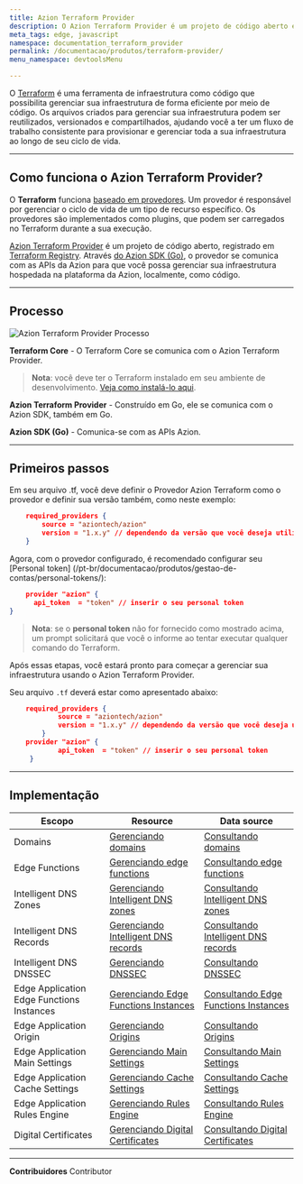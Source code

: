 ```yaml
---
title: Azion Terraform Provider
description: O Azion Terraform Provider é um projeto de código aberto e com registro na HashiCorp. Através do Azion SDK para Go, o provider se comunica com as APIs da Azion para que você possa gerenciar sua infraestrutura hospedada na plataforma da Azion, localmente, como código.
meta_tags: edge, javascript
namespace: documentation_terraform_provider
permalink: /documentacao/produtos/terraform-provider/
menu_namespace: devtoolsMenu

---
```


O [Terraform](https://developer.hashicorp.com/terraform/docs) é uma ferramenta de infraestrutura como código que possibilita gerenciar sua infraestrutura de forma eficiente por meio de código. Os arquivos criados para gerenciar sua infraestrutura podem ser reutilizados, versionados e compartilhados, ajudando você a ter um fluxo de trabalho consistente para provisionar e gerenciar toda a sua infraestrutura ao longo de seu ciclo de vida.

---

## Como funciona o Azion Terraform Provider?

O **Terraform** funciona [baseado em provedores](https://developer.hashicorp.com/terraform/registry/providers). Um provedor é responsável por gerenciar o ciclo de vida de um tipo de recurso específico. Os provedores são implementados como plugins, que podem ser carregados no Terraform durante a sua execução.

[Azion Terraform Provider](https://github.com/aziontech/terraform-provider-azion) é um projeto de código aberto, registrado em [Terraform Registry](https://registry.terraform.io/providers/aziontech/azion/latest). Através [do Azion SDK (Go)](https://github.com/aziontech/azionapi-go-sdk), o provedor se comunica com as APIs da Azion para que você possa gerenciar sua infraestrutura hospedada na plataforma da Azion, localmente, como código.

---

## Processo

![Azion Terraform Provider Processo](/assets/docs/images/uploads/terraformProviderFlow.png)

**Terraform Core** -  O Terraform Core se comunica com o Azion Terraform Provider.

> **Nota**: você deve ter o Terraform instalado em seu ambiente de desenvolvimento. [Veja como instalá-lo aqui](https://developer.hashicorp.com/terraform/downloads).

**Azion Terraform Provider** - Construído em Go, ele se comunica com o Azion SDK, também em Go.

**Azion SDK (Go)** - Comunica-se com as APIs Azion.

---

## Primeiros passos

Em seu arquivo .tf, você deve definir o Provedor Azion Terraform como o provedor e definir sua versão também, como neste exemplo:

```json
    required_providers {
        source = "aziontech/azion"
        version = "1.x.y" // dependendo da versão que você deseja utilizar
    }
```

Agora, com o provedor configurado, é recomendado configurar seu [Personal token] (/pt-br/documentacao/produtos/gestao-de-contas/personal-tokens/):

```json
    provider "azion" {
      api_token  = "token" // inserir o seu personal token
}
```

> **Nota**: se o **personal token** não for fornecido como mostrado acima, um prompt solicitará que você o informe ao tentar executar qualquer comando do Terraform.

Após essas etapas, você estará pronto para começar a gerenciar sua infraestrutura usando o Azion Terraform Provider.

Seu arquivo `.tf` deverá estar como apresentado abaixo:

```json
    required_providers {
            source = "aziontech/azion"
            version = "1.x.y" // dependendo da versão que você deseja utilizar
        }
    provider "azion" {
            api_token  = "token" // inserir o seu personal token
     }
```

---

## Implementação

| Escopo | Resource | Data source |
| --- | --- | --- |
| Domains | [Gerenciando domains](https://registry.terraform.io/providers/aziontech/azion/latest/docs/resources/domain) | [Consultando domains](https://registry.terraform.io/providers/aziontech/azion/latest/docs/data-sources/domains) |
| Edge Functions | [Gerenciando edge functions](https://registry.terraform.io/providers/aziontech/azion/latest/docs/resources/edge_function) | [Consultando edge functions](https://registry.terraform.io/providers/aziontech/azion/latest/docs/data-sources/edge_functions) |
|  Intelligent DNS Zones | [Gerenciando Intelligent DNS zones](https://registry.terraform.io/providers/aziontech/azion/latest/docs/resources/intelligent_dns_zone)| [Consultando Intelligent DNS zones](https://registry.terraform.io/providers/aziontech/azion/latest/docs/data-sources/intelligent_dns_zones) |
|  Intelligent DNS Records | [Gerenciando Intelligent DNS records](https://registry.terraform.io/providers/aziontech/azion/latest/docs/resources/intelligent_dns_record) | [Consultando Intelligent DNS records](https://github.com/aziontech/terraform-provider-azion/blob/main/docs/data-sources/records.md)|
|  Intelligent DNS DNSSEC | [Gerenciando DNSSEC](https://registry.terraform.io/providers/aziontech/azion/latest/docs/resources/intelligent_dns_dnssec) | [Consultando DNSSEC](https://registry.terraform.io/providers/aziontech/azion/latest/docs/data-sources/intelligent_dns_dnssec)|
|  Edge Application Edge Functions Instances | [Gerenciando Edge Functions Instances](https://registry.terraform.io/providers/aziontech/azion/latest/docs/resources/edge_application_edge_functions_instance) | [Consultando Edge Functions Instances](https://registry.terraform.io/providers/aziontech/azion/latest/docs/data-sources/edge_application_edge_functions_instance)|
|  Edge Application Origin | [Gerenciando Origins](https://registry.terraform.io/providers/aziontech/azion/latest/docs/resources/edge_application_origin) | [Consultando Origins](https://registry.terraform.io/providers/aziontech/azion/latest/docs/data-sources/edge_applications_origins)|
|  Edge Application Main Settings | [Gerenciando Main Settings](https://registry.terraform.io/providers/aziontech/azion/latest/docs/resources/edge_application_main_setting) | [Consultando Main Settings](https://registry.terraform.io/providers/aziontech/azion/latest/docs/data-sources/edge_application_main_settings)|
|  Edge Application Cache Settings | [Gerenciando Cache Settings](https://registry.terraform.io/providers/aziontech/azion/latest/docs/resources/edge_application_cache_setting) | [Consultando Cache Settings](https://registry.terraform.io/providers/aziontech/azion/latest/docs/data-sources/edge_application_cache_settings)|
|  Edge Application Rules Engine | [Gerenciando Rules Engine](https://registry.terraform.io/providers/aziontech/azion/latest/docs/resources/edge_application_rule_engine) | [Consultando Rules Engine](https://registry.terraform.io/providers/aziontech/azion/latest/docs/data-sources/edge_application_rules_engine)|
|  Digital Certificates | [Gerenciando Digital Certificates](https://registry.terraform.io/providers/aziontech/azion/latest/docs/resources/digital_certificate) | [Consultando Digital Certificates](https://registry.terraform.io/providers/aziontech/azion/latest/docs/data-sources/digital_certificates)|





---


**Contribuidores** <ContributorList>Contributor</ContributorList>
